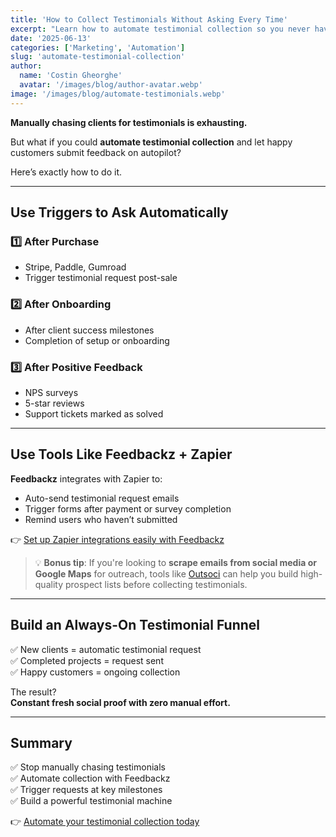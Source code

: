 ```yaml
---
title: 'How to Collect Testimonials Without Asking Every Time'
excerpt: "Learn how to automate testimonial collection so you never have to chase customers again. Smart automation ideas for freelancers, SaaS, and agencies."
date: '2025-06-13'
categories: ['Marketing', 'Automation']
slug: 'automate-testimonial-collection'
author:
  name: 'Costin Gheorghe'
  avatar: '/images/blog/author-avatar.webp'
image: '/images/blog/automate-testimonials.webp'
---
```


**Manually chasing clients for testimonials is exhausting.**

But what if you could **automate testimonial collection** and let happy customers submit feedback on autopilot?

Here’s exactly how to do it.

---

## Use Triggers to Ask Automatically

### 1️⃣ After Purchase

- Stripe, Paddle, Gumroad  
- Trigger testimonial request post-sale

### 2️⃣ After Onboarding

- After client success milestones  
- Completion of setup or onboarding

### 3️⃣ After Positive Feedback

- NPS surveys  
- 5-star reviews  
- Support tickets marked as solved

---

## Use Tools Like Feedbackz + Zapier

**Feedbackz** integrates with Zapier to:

- Auto-send testimonial request emails  
- Trigger forms after payment or survey completion  
- Remind users who haven’t submitted

👉 [Set up Zapier integrations easily with Feedbackz](https://feedbackz.co)

> 💡 **Bonus tip**: If you're looking to **scrape emails from social media or Google Maps** for outreach, tools like [Outsoci](https://outsoci.com) can help you build high-quality prospect lists before collecting testimonials.

---

## Build an Always-On Testimonial Funnel

✅ New clients = automatic testimonial request  
✅ Completed projects = request sent  
✅ Happy customers = ongoing collection

The result?  
**Constant fresh social proof with zero manual effort.**

---

## Summary

✅ Stop manually chasing testimonials  
✅ Automate collection with Feedbackz  
✅ Trigger requests at key milestones  
✅ Build a powerful testimonial machine

👉 [Automate your testimonial collection today](https://feedbackz.co)
